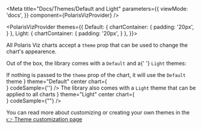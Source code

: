 

<Meta
  title="Docs/Themes/Default and Light"
  parameters={{
    viewMode: 'docs',
  }}
  component={PolarisVizProvider}
/>

<PolarisVizProvider
    themes={{
      Default: {
        chartContainer: {
          padding: '20px',
        }
      },
      Light: {
        chartContainer: {
          padding: '20px',
        }
      },
    }}>
<div style={{ margin: '0 auto', maxWidth: '800px', color: 'white'}}>

<Title>💅 Themes</Title>

<p>
  All Polaris Viz charts accept a <code>theme</code> prop that can be used to
  change the chart's appearence.
</p>
<p>
  Out of the box, the library comes with a <code>Default</code> and a{' '}
  <code>Light</code> themes:
</p>
<div
  style={{
    display: 'grid',
    gridGap: '20px',
    gridTemplateColumns: 'repeat(auto-fit, minmax(250px, 1fr))',
  }}
>
  <ComponentContainer
    title="Default Theme"
    description={
      <>
        If nothing is passed to the <code>theme</code> prop of the chart, it
        will use the <code>Default</code> theme
      </>
    }
    theme="Default"
    center
    chart={
      <div style={{width: '250px', height: '140px'}}>
        <SampleSparkline />
      </div>
    }
    codeSample={'<SparkLineChart />'}
  />
  <ComponentContainer
    title="Light Theme"
    description={
      <>
        The library also comes with a <code>Light</code> theme that can be
        applied to all charts
      </>
    }
    theme="Light"
    center
    chart={
      <div style={{width: '250px', height: '140px'}}>
        <SampleSparkline theme="Light" />
      </div>
    }
    codeSample={"<SparkLineChart theme='Light'/>"}
  />
</div>

<p>
  You can read more about customizing or creating your own themes in the
  <a href="/docs/docs-themes-customizing--page"> 👉 Theme customization page</a>
</p>

</div>

</PolarisVizProvider>
